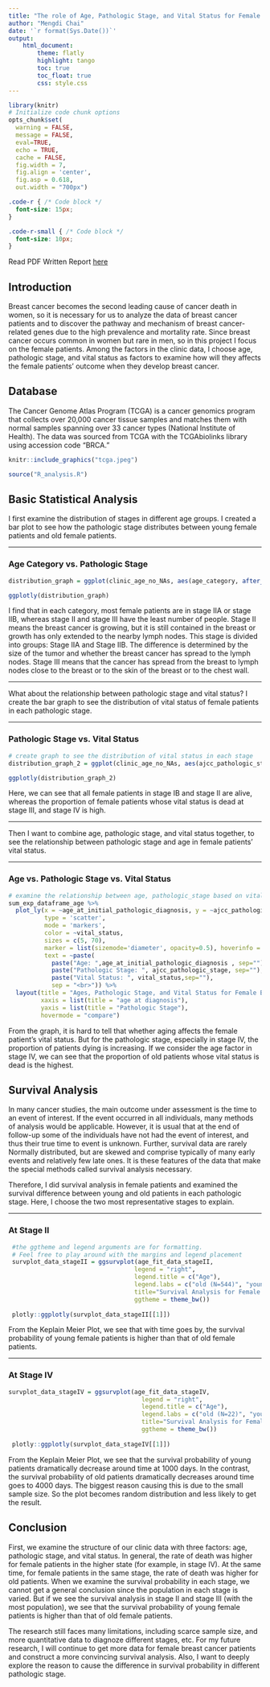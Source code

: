 ```yaml
---
title: "The role of Age, Pathologic Stage, and Vital Status for Female Patients when Developing Breast Cancer"
author: "Mengdi Chai"
date: '`r format(Sys.Date())`'
output: 
    html_document:
        theme: flatly
        highlight: tango
        toc: true
        toc_float: true
        css: style.css
---
```


```r
library(knitr)
# Initialize code chunk options
opts_chunk$set(
  warning = FALSE,
  message = FALSE,
  eval=TRUE,
  echo = TRUE,
  cache = FALSE,
  fig.width = 7, 
  fig.align = 'center',
  fig.asp = 0.618,
  out.width = "700px")
```

```css
.code-r { /* Code block */
  font-size: 15px;
}

.code-r-small { /* Code block */
  font-size: 10px;
}
```

<p> Read PDF Written Report [here](report/written_report.pdf) </p>
<p></p>

## Introduction

<p> Breast cancer becomes the second leading cause of cancer death in women, so it is necessary for us to analyze the data of breast cancer patients and to discover the pathway and mechanism of breast cancer-related genes due to the high prevalence and mortality rate. Since breast cancer occurs common in women but rare in men, so in this project I focus on the female patients. Among the factors in the clinic data, I choose age, pathologic stage, and vital status as factors to examine how will they affects the female patients' outcome when they develop breast cancer.  </p>


## Database  

<p> The Cancer Genome Atlas Program (TCGA) is a cancer genomics program that collects
 over 20,000 cancer tissue samples and matches them with normal samples spanning over 33 cancer types (National Institute of Health). The data was sourced from TCGA with the TCGAbiolinks library using accession code “BRCA.” </p>
 
```r
knitr::include_graphics("tcga.jpeg")
```


```r
source("R_analysis.R")
```

## Basic Statistical Analysis 

<p> I first examine the distribution of stages in different age groups. I created a bar plot to see how the pathologic stage distributes between young female patients and old female patients. </p>

<hr>

### Age Category vs. Pathologic Stage 

```r
distribution_graph = ggplot(clinic_age_no_NAs, aes(age_category, after_stat(count))) + geom_bar(aes(fill =ajcc_pathologic_stage ), position = "dodge") + scale_fill_viridis_d() + labs(title="Distribution of pathologic stages in each age category", x = "age category", y= "count") + mynamestheme

ggplotly(distribution_graph)
```

<p> I find that in each category, most female patients are in stage IIA or stage IIB, whereas stage II and stage III have the least number of people. Stage II means the breast cancer is growing, but it is still contained in the breast or growth has only extended to the nearby lymph nodes. This stage is divided into groups: Stage IIA and Stage IIB. The difference is determined by the size of the tumor and whether the breast cancer has spread to the lymph nodes. Stage III means that the cancer has spread from the breast to lymph nodes close to the breast or to the skin of the breast or to the chest wall. </p> 

<hr>

<p> What about the relationship between pathologic stage and vital status? I create the bar graph to see the distribution of vital status of female patients in each pathologic stage. </p> 

<hr>

### Pathologic Stage vs. Vital Status

```r
# create graph to see the distribution of vital status in each stage
distribution_graph_2 = ggplot(clinic_age_no_NAs, aes(ajcc_pathologic_stage, after_stat(count), fill = vital_status)) + geom_bar(position="fill", stat="count") + theme(axis.text.x = element_text(angle = 90, vjust = 0.5,hjust = 0.5)) + labs(title="Distribution of vital status in each pathologic stage", x = "pathologic stage", y= "percentage") + mynamestheme

ggplotly(distribution_graph_2)
```

<p> Here, we can see that all female patients in stage IB and stage II are alive, whereas the proportion of female patients whose vital status is dead at stage III, and stage IV is high. </p> 

<hr>

<p> Then I want to combine age, pathologic stage, and vital status together, to see the relationship between pathologic stage and age in female patients' vital status. </p>  
<hr>

### Age vs. Pathologic Stage vs. Vital Status

```r
# examine the relationship between age, pathologic_stage based on vital_status
sum_exp_dataframe_age %>%
  plot_ly(x = ~age_at_initial_pathologic_diagnosis, y = ~ajcc_pathologic_stage, 
          type = 'scatter',
          mode = 'markers',
          color = ~vital_status,
          sizes = c(5, 70),
          marker = list(sizemode='diameter', opacity=0.5), hoverinfo = 'text',
          text = ~paste( 
            paste("Age: ",age_at_initial_pathologic_diagnosis , sep="") ,
            paste("Pathologic Stage: ", ajcc_pathologic_stage, sep=""),
            paste("Vital Status: ", vital_status,sep=""),
            sep = "<br>")) %>%
  layout(title = "Ages, Pathologic Stage, and Vital Status for Female Breast Cancer Patients",
         xaxis = list(title = "age at diagnosis"), 
         yaxis = list(title = "Pathologic Stage"),
         hovermode = "compare")
```
<p> From the graph, it is hard to tell that whether aging affects the female patient's vital status. But for the pathologic stage, especially in stage IV, the proportion of patients dying is increasing. If we consider the age factor in stage IV, we can see that the proportion of old patients whose vital status is dead is the highest. </p>
  

## Survival Analysis 

<p> In many cancer studies, the main outcome under assessment is the time to an event of interest. If the event occurred in all individuals, many methods of analysis would be applicable. However, it is usual that at the end of follow-up some of the individuals have not had the event of interest, and thus their true time to event is unknown. Further, survival data are rarely Normally distributed, but are skewed and comprise typically of many early events and relatively few late ones. It is these features of the data that make the special methods called survival analysis necessary. </p>

<p> Therefore, I did survival analysis in female patients and examined the survival difference between young and old patients in each pathologic stage. Here, I choose the two most representative stages to explain. </p>

<hr>


### At Stage II 

```r
 #the ggtheme and legend arguments are for formatting. 
 # Feel free to play around with the margins and legend placement
 survplot_data_stageII = ggsurvplot(age_fit_data_stageII, 
                                   legend = "right",
                                   legend.title = c("Age"),
                                   legend.labs = c("old (N=544)", "young (N=758)"),
                                   title="Survival Analysis for Female Patients at Stage II (N=1302)",
                                   ggtheme = theme_bw()) 
 
 plotly::ggplotly(survplot_data_stageII[[1]])
```

<p> From the Keplain Meier Plot, we see that with time goes by, the survival probability of young female patients is higher than that of old female patients.</p> 

<hr>

### At Stage IV

```r
survplot_data_stageIV = ggsurvplot(age_fit_data_stageIV, 
                                     legend = "right",
                                     legend.title = c("Age"),
                                     legend.labs = c("old (N=22)", "young (N=18)"),
                                     title="Survival Analysis for Female Patients at Stage IV (N=40)",
                                     ggtheme = theme_bw()) 
 
 plotly::ggplotly(survplot_data_stageIV[[1]])
```

<p> From the Keplain Meier Plot, we see that the survival probability of young patients dramatically decrease around time at 1000 days. In the contrast, the survival probability of old patients dramatically decreases around time goes to 4000 days. The biggest reason causing this is due to the small sample size. So the plot becomes random distribution and less likely to get the result. </p> 

## Conclusion

<p> First, we examine the structure of our clinic data with three factors: age, pathologic stage, and vital status. In general, the rate of death was higher for female patients in the higher state (for example, in stage IV). At the same time, for female patients in the same stage, the rate of death was higher for old patients. When we examine the survival probability in each stage, we cannot get a general conclusion since the population in each stage is varied. But if we see the survival analysis in stage II and stage III (with the most population), we see that the survival probability of young female patients is higher than that of old female patients. </p>

<p> The research still faces many limitations, including scarce sample size, and more quantitative data to diagnoze different stages, etc. For my future research, I will continue to get more data for female breast cancer patients and construct a more convincing survival analysis. Also, I want to deeply explore the reason to cause the difference in survival probability in different pathologic stage. </p> 

